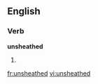 ==English==

===Verb===
'''unsheathed'''

# {{present participle of|[[unsheathe]]}}

[[fr:unsheathed]]
[[vi:unsheathed]]